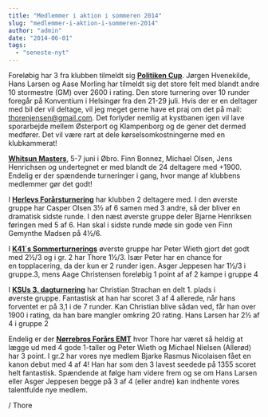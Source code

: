 ```yaml
---
title: "Medlemmer i aktion i sommeren 2014"
slug: "medlemmer-i-aktion-i-sommeren-2014"
author: "admin"
date: "2014-06-01"
tags: 
  - "seneste-nyt"
---
```


Foreløbig har 3 fra klubben tilmeldt sig [**Politiken Cup**](http://www.ksu.dk/politiken_cup/default.aspx?aar=2014). Jørgen Hvenekilde, Hans Larsen og Aase Morling har tilmeldt sig det store felt med blandt andre 10 stormestre (GM) over 2600 i rating. Den store turnering over 10 runder foregår på Konventium i Helsingør fra den 21-29 juli. Hvis der er en deltager med bil der vil deltage, vil jeg meget gerne have et praj om det på mail: thorenjensen@gmail.com. Det forlyder nemlig at kystbanen igen vil lave sporarbejde mellem Østerport og Klampenborg og de gener det dermed medfører. Det vil være rart at dele kørselsomkostningerne med en klubkammerat!

[**Whitsun Masters**](http://whitsungrandmasters.dk/), 5-7 juni i Øbro. Finn Bonnez, Michael Olsen, Jens Henrichsen og undertegnet er med blandt de 24 deltagere med +1900. Endelig er der spændende turneringer i gang, hvor mange af klubbens medlemmer gør det godt!

I [**Herlevs Forårsturnering**](http://ksu.dk/kalender/dotnet/tabel.aspx?id=1321) har klubben 2 deltagere med. I den øverste gruppe har Casper Olsen 3½ af 6 samen med 3 andre, så der bliver en dramatisk sidste runde. I den næst øverste gruppe deler Bjarne Henriksen føringen med 5 af 6. Han skal i sidste runde møde sin gode ven Finn Gemynthe Madsen på 4½/6.

I [**K41´s Sommerturnerings**](https://turnering.skak.dk/TournamentActive/Details?tourId=22111) øverste gruppe har Peter Wieth gjort det godt med 2½/3 og i gr. 2 har Thore 1½/3. Især Peter har en chance for en topplacering, da der kun er 2 runder igen. Asger Jeppesen har 1½/3 i gruppe.3, mens Aage Christensen foreløbig 1 point af af 2 kampe i gruppe 4

I [**KSUs 3. dagturnering**](http://ksu.dk/kalender/dotnet/tabel.aspx?id=1280) har Christian Strachan en delt 1. plads i øverste gruppe. Fantastisk at han har scoret 3 af 4 allerede, når hans forventet er på 3,1 i de 7 runder. Kan Christian blive sådan ved, får han over 1900 i rating, da han bare mangler omkring 20 rating. Hans Larsen har 2½ af 4 i gruppe 2

Endelig er der [**Nørrebros Forårs EMT**](http://ksu.dk/kalender/dotnet/tabel.aspx?id=1325) hvor Thore har været så heldig at lægge ud med 4 gode 1-taller og Peter Wieth og Michael Nielsen (Allerød) har 3 point. I gr.2 har vores nye medlem Bjarke Rasmus Nicolaisen fået en kanon debut med 4 af 4! Han har som den 3 lavest seedede på 1355 scoret helt fantastisk. Spændende at følge ham videre frem og se om Hans Larsen eller Asger Jeppesen begge på 3 af 4 (eller andre) kan indhente vores talentfulde nye medlem.

/ Thore
